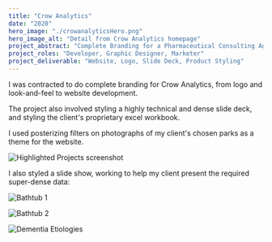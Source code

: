 ```yaml
---
title: "Crow Analytics"
date: "2020"
hero_image: "./crowanalyticsHero.png"
hero_image_alt: "Detail from Crow Analytics homepage"
project_abstract: "Complete Branding for a Pharmaceutical Consulting Agency."
project_roles: "Developer, Graphic Designer, Marketer"
project_deliverable: "Website, Logo, Slide Deck, Product Styling"
---
```

I was contracted to do complete branding for Crow Analytics, from logo and look-and-feel to website development.

The project also involved styling a highly technical and dense slide deck, and styling the client's proprietary excel workbook.

I used posterizing filters on photographs of my client's chosen parks as a theme for the website.

![Highlighted Projects screenshot](../../src/images/crowanalytics/CA2.png)

I also styled a slide show, working to help my client present the required super-dense data:

![Bathtub 1](../../src/images/crowanalytics/CA2a.png)

![Bathtub 2](../../src/images/crowanalytics/CA3a.png)

![Dementia Etiologies](../../src/images/crowanalytics/CA5a.png)
